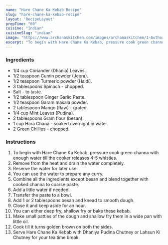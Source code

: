 ---
name: "Hare Chane Ka Kebab Recipe"
slug: "hare-chane-ka-kebab-recipe"
layout: 'RecipeLayout'
prepTime: "60"
cuisine: "Indian"
cuisineSlug: "indian"
image: "https://www.archanaskitchen.com/images/archanaskitchen/1-Author/Preeti_Tamilarasan/Hare_Chane_ka_Kebab.jpg"
excerpt: "To begin with Hare Chane Ka Kebab, pressure cook green channa with enough water till the cooker releases 4-5 whistles"
---

### Ingredients

- 1/4 cup Coriander (Dhania) Leaves.
- 1/2 teaspoon Cumin powder (Jeera).
- 1/2 teaspoon Turmeric powder (Haldi).
- 3 tablespoons Spinach - chopped.
- Salt - to taste.
- 1/2 tablespoon Ginger Garlic Paste.
- 1/2 teaspoon Garam masala powder.
- 2 tablespoon Mango (Raw) - grated.
- 1/4 cup Mint Leaves (Pudina).
- 2 tablespoons Gram flour (besan).
- 1 cup Hara Chana - soaked overnight in water.
- 2 Green Chillies - chopped.

### Instructions

1. To begin with Hare Chane Ka Kebab, pressure cook green channa with enough water till the cooker releases 4-5 whistles.
1. Remove from the heat and drain the water completely.
1. Reserve the water for later use.
1. You can use the water to prepare any curry.
1. Combine all the ingredients except besan and blend together with cooked channa to coarse paste.
1. Add a little water if needed.
1. Transfer the paste to a bowl.
1. Add 1 or 2 tablespoons besan and knead to smooth dough.
1. Close it and keep aside for an hour.
1. You can either deep fry, shallow fry or bake these kebab.
1. Make small patties of the dough and shallow fry them in a wide pan with little oil.
1. Cook till it turns golden brown on both the sides.
1. Serve Hare Chane Ka Kebab with Dhaniya Pudina Chutney or Lahsun Ki Chutney for your tea time break.
